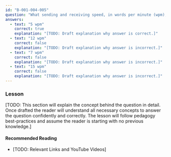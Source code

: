```yaml
---
id: "B-001-004-005"
question: "What sending and receiving speed, in words per minute (wpm), must you achieve to be granted the Morse code Qualification?"
answers:
  - text: "5 wpm"
    correct: true
    explanation: "[TODO: Draft explanation why answer is correct.]"
  - text: "12 wpm"
    correct: false
    explanation: "[TODO: Draft explanation why answer is incorrect.]"
  - text: "7 wpm"
    correct: false
    explanation: "[TODO: Draft explanation why answer is incorrect.]"
  - text: "15 wpm"
    correct: false
    explanation: "[TODO: Draft explanation why answer is incorrect.]"
---
```


### Lesson

[TODO: This section will explain the concept behind the question in detail. Once drafted the reader will understand all necessary concepts to answer the question confidently and correctly. The lesson will follow pedagogy best-practices and assume the reader is starting with no previous knowledge.]

#### Recommended Reading

- [TODO: Relevant Links and YouTube Videos]
